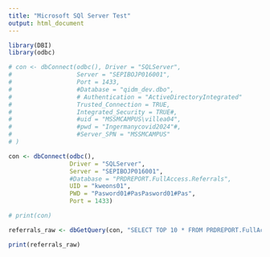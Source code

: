 ---
title: "Microsoft SQl Server Test"
output: html_document
---

```{r setup}
library(DBI)
library(odbc)

# con <- dbConnect(odbc(), Driver = "SQLServer",
#                  Server = "SEPIBOJP016001",
#                  Port = 1433,
#                  #Database = "qidm_dev.dbo",
#                  # Authentication = "ActiveDirectoryIntegrated"
#                  Trusted_Connection = TRUE,
#                  Integrated_Security = TRUE#,
#                  #uid = "MSSMCAMPUS\villea04",
#                  #pwd = "Ingermanycovid2024"#,
#                  #Server_SPN = "MSSMCAMPUS"
# )

con <- dbConnect(odbc(),
                 Driver = "SQLServer",
                 Server = "SEPIBOJP016001",
                 #Database = "PRDREPORT.FullAccess.Referrals",
                 UID = "kweons01",
                 PWD = "Pasword01#PasPasword01#Pas",
                 Port = 1433)

# print(con)

referrals_raw <- dbGetQuery(con, "SELECT TOP 10 * FROM PRDREPORT.FullAccess.Referrals") 

print(referrals_raw)







```

